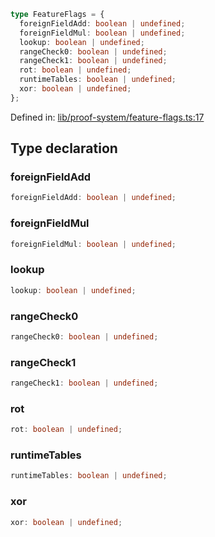 ```ts
type FeatureFlags = {
  foreignFieldAdd: boolean | undefined;
  foreignFieldMul: boolean | undefined;
  lookup: boolean | undefined;
  rangeCheck0: boolean | undefined;
  rangeCheck1: boolean | undefined;
  rot: boolean | undefined;
  runtimeTables: boolean | undefined;
  xor: boolean | undefined;
};
```

Defined in: [lib/proof-system/feature-flags.ts:17](https://github.com/o1-labs/o1js/blob/46b9772d07785397c4bd76a102bc9f6730d321bb/src/lib/proof-system/feature-flags.ts#L17)

## Type declaration

### foreignFieldAdd

```ts
foreignFieldAdd: boolean | undefined;
```

### foreignFieldMul

```ts
foreignFieldMul: boolean | undefined;
```

### lookup

```ts
lookup: boolean | undefined;
```

### rangeCheck0

```ts
rangeCheck0: boolean | undefined;
```

### rangeCheck1

```ts
rangeCheck1: boolean | undefined;
```

### rot

```ts
rot: boolean | undefined;
```

### runtimeTables

```ts
runtimeTables: boolean | undefined;
```

### xor

```ts
xor: boolean | undefined;
```
